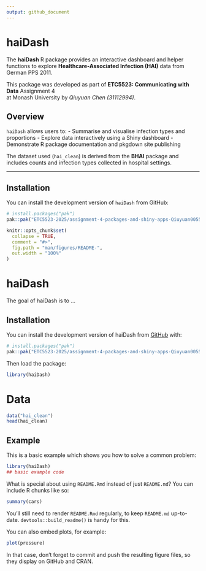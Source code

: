 ```yaml
---
output: github_document
---
```


# haiDash

The **haiDash** R package provides an interactive dashboard and helper functions 
to explore **Healthcare-Associated Infection (HAI)** data from German PPS 2011.

This package was developed as part of **ETC5523: Communicating with Data** Assignment 4  
at Monash University by *Qiuyuan Chen (31112994)*.

## Overview

`haiDash` allows users to:
- Summarise and visualise infection types and proportions
- Explore data interactively using a Shiny dashboard
- Demonstrate R package documentation and pkgdown site publishing

The dataset used (`hai_clean`) is derived from the **BHAI** package and 
includes counts and infection types collected in hospital settings.

---

## Installation

You can install the development version of `haiDash` from GitHub:

```r
# install.packages("pak")
pak::pak("ETC5523-2025/assignment-4-packages-and-shiny-apps-Qiuyuan0055/haiDash")
```


```r
knitr::opts_chunk$set(
  collapse = TRUE,
  comment = "#>",
  fig.path = "man/figures/README-",
  out.width = "100%"
)
```

# haiDash

<!-- badges: start -->
<!-- badges: end -->

The goal of haiDash is to ...

## Installation

You can install the development version of haiDash from [GitHub](https://github.com/) with:

``` r
# install.packages("pak")
pak::pak("ETC5523-2025/assignment-4-packages-and-shiny-apps-Qiuyuan0055")
```

Then load the package:
```r
library(haiDash)
```

# Data
```r
data("hai_clean")
head(hai_clean)
```

## Example

This is a basic example which shows you how to solve a common problem:

```r
library(haiDash)
## basic example code
```

What is special about using `README.Rmd` instead of just `README.md`? You can include R chunks like so:

```r
summary(cars)
```

You'll still need to render `README.Rmd` regularly, to keep `README.md` up-to-date. `devtools::build_readme()` is handy for this.

You can also embed plots, for example:

```r
plot(pressure)
```

In that case, don't forget to commit and push the resulting figure files, so they display on GitHub and CRAN.

